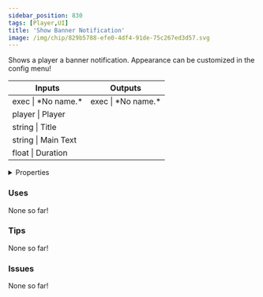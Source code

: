 ```yaml
---
sidebar_position: 830
tags: [Player,UI]
title: 'Show Banner Notification'
image: /img/chip/829b5788-efe0-4df4-91de-75c267ed3d57.svg
---
```


Shows a player a banner notification. Appearance can be customized in the config menu!



<IChip uuid="829b5788-efe0-4df4-91de-75c267ed3d57"/>

<table><thead><tr><th>Inputs</th><th>Outputs</th></tr></thead><tbody><tr><td>exec | *No name.*</td><td>exec | *No name.*</td></tr><tr><td>player | Player</td><td /></tr><tr><td>string | Title</td><td /></tr><tr><td>string | Main Text</td><td /></tr><tr><td>float | Duration</td><td /></tr></tbody></table>

<details>
  <summary>Properties</summary>
  <div>
    <div>
    <table>
      <tbody>
        <tr>
          <td>Is beta required?</td>
          <td>No</td>
        </tr>
        <tr>
          <td>Is chip a trolling risk?</td>
          <td>No</td>
        </tr>
        <tr>
          <td>Is chip a role assignment risk?</td>
          <td>No</td>
        </tr>
        <tr>
          <td>Chip UUID</td>
          <td>829b5788-efe0-4df4-91de-75c267ed3d57</td>
        </tr>
        <tr>
          <td>Room availability</td>
          <td>Available everywhere</td>
        </tr>
      </tbody>
    </table>
    </div>
  </div>
</details>

### Uses

None so far!

### Tips

None so far!

### Issues

None so far!